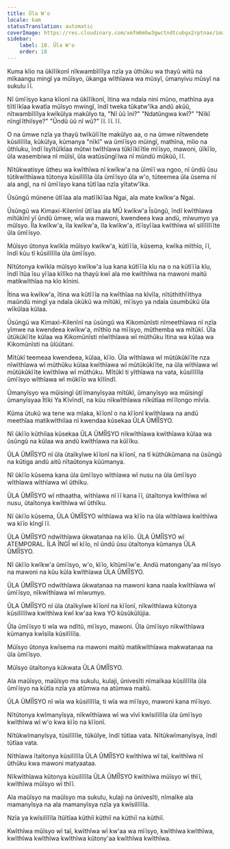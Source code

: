 ```yaml
---
title: Ũla W'o
locale: kam
statusTranslation: automatic
coverImage: https://res.cloudinary.com/xmfm6mhw3gwctndtcubgx2rptnae/image/upload/v1740337243/small_cover_educacion_fundamental_a051170f1c.webp
sidebar:
    label: 18. Ũla W'o
    order: 18
---
```

Kuma kĩio na ũkĩlĩkonĩ nĩkwambĩlĩlya nzĩa ya ũthũku wa thayũ witũ na mĩkaangu mingĩ ya mũĩsyo, ũkanga wĩthĩawa wa mũsyĩ, ũmanyivu mũsyĩ na sukulu ĩĩ.

Nĩ ũmĩĩsyo kana kĩionĩ na ũkĩlĩkonĩ, ĩtina wa ndaĩa nini mũno, mathĩna aya tiĩtĩĩkĩaa kwatĩa mũĩsyo mwingĩ, ĩndĩ tweka tũkatw'ĩka andũ akũũ, nĩtwambĩlĩlya kwĩkũlya makũlyo ta, "Nĩ ũũ ĩni?" "Ndatũngwa kwĩ?" "Nĩkĩ nĩngĩĩthiĩsye?" "Ũndũ ũũ nĩ wũ?" ĩĩ. ĩĩ. ĩĩ.

O na ũmwe nzĩa ya thayũ twĩkũlĩĩte makũlyo aa, o na ũmwe nĩtwendete kũsilĩlĩla, kũkũlya, kũmanya "nĩkĩ" wa ũmĩĩsyo mũingĩ, mathĩna, mĩio na ũthĩuku, ĩndĩ ĩsyĩtũĩkĩaa mũtwi twĩthĩawa tũkĩĩkĩĩtĩe mĩĩsyo, mawoni, ũĩkĩĩo, ũla wasembiwa nĩ mũĩsĩ, ũla watũsũngĩĩwa nĩ mũndũ mũkũũ, ĩĩ.

Nĩtũkwatisye ũtheu wa kwĩthĩwa nĩ kwĩkw'a na ũĩmĩĩ wa ngoo, nĩ ũndũ ũsu tũtikwĩthĩawa tũtonya kũsilĩlĩla ũla ũmĩĩsyo ũla w'o, tũteemea ũla ũsema nĩ ala angĩ, na nĩ ũmĩĩsyo kana tũtĩĩaa nzĩa yĩtatw'ĩka.

Ũsũngũ mũnene ũtĩĩaa ala matĩĩkĩĩaa Ngai, ala mate kwĩkw'a Ngai.

Ũsũngũ wa Kimaxi-Kilenĩnĩ ũtĩĩaa ala MŨ kwĩkw'a Ĩsũngũ, ĩndĩ kwĩthĩawa mĩtũkĩnĩ yĩ ũndũ ũmwe, wĩa wa mawoni, kwendeea kwa andũ, mĩwumyo ya mũĩsyo. Ĩla kwĩkw'a, ĩla kwĩkw'a, ĩla kwĩkw'a, itĩĩsyĩĩaa kwĩthĩwa wĩ silĩlĩlĩĩte ũla ũmĩĩsyo.

Mũĩsyo ũtonya kwĩkĩa mũĩsyo kwĩkw'a, kũtĩĩĩa, kũsema, kwĩka mĩthĩo, ĩĩ, ĩndĩ kũu tĩ kũsilĩlĩla ũla ũmĩĩsyo.

Nĩtũtonya kwĩkĩa mũĩsyo kwĩkw'a ĩua kana kũtĩĩĩa kĩu na o na kũtĩĩĩa kĩu, ĩndĩ ĩtũa ĩsu yĩĩaa kĩlĩko na thayũ kwĩ ala me kwĩthĩwa na mawoni maitũ matikwĩthĩaa na kĩo kĩnini.

Ĩtina wa kwĩkw'a, ĩtina wa kũtĩĩĩa na kwĩthĩaa na kĩvĩla, nĩtũthithĩĩthya maũndũ mingĩ ya ndaĩa ũkũkũ wa mĩtũkĩ, mĩĩsyo ya ndaĩa ũsumbũkũ ũla wĩkũĩaa kũlaa.

Ũsũngũ wa Kimaxi-Kilenĩnĩ na ũsũngũ wa Kikomũnĩsti nĩmeethĩawa nĩ nzĩa yĩmwe na kwendeea kwĩkw'a, mĩthĩo na mĩĩsyo, mũthemba wa mĩtũkĩ. Ũla ũtũkũkĩĩte kũlaa wa Kikomũnĩsti nĩwĩthĩawa wĩ mũthũku ĩtina wa kũlaa wa Kikomũnĩsti na ũlũũtani.

Mĩtũkĩ teemeaa kwendeea, kũlaa, kĩĩo. Ũla wĩthĩawa wĩ mũtũkũkĩĩte nza nĩwĩthĩawa wĩ mũthũku kũlaa kwĩthĩawa wĩ mũtũkũkĩĩte, na ũla wĩthĩawa wĩ mũtũkũkĩĩte kwĩthĩwa wĩ mũthũku. Mĩtũkĩ ti yĩthĩawa na vata, kũsilĩlĩla ũmĩĩsyo wĩthĩawa wĩ mũkĩĩo wa kĩlĩndĩ.

Ũmanyĩsyo wa mũisingĩ ũtĩĩmanyĩsyaa mĩtũkĩ, ũmanyĩsyo wa mũisingĩ ũmanyĩsyaa Ĩtĩki Ya Kĩvĩndĩ, na kũu nĩkwĩthĩawa nĩkũtĩaa mĩĩlongo mĩvĩa.

Kũma ũtukũ wa tene wa mĩaka, kĩĩonĩ o na kĩĩonĩ kwĩthĩawa na andũ meethĩaa matikwĩthiĩaa nĩ kwendaa kũsekaa ŨLA ŨMĨĨSYO.

Nĩ ũkĩĩo kũthiĩaa kũsekaa ŨLA ŨMĨĨSYO nĩkwĩthĩawa kwĩthĩawa kũlaa wa ũsũngũ na kũlaa wa andũ kwĩthĩawa na kũĩĩku.

ŨLA ŨMĨĨSYO nĩ ũla ũtaĩkyĩwe kĩĩonĩ na kĩĩonĩ, na tĩ kũthũkũmana na ũsũngũ na kũtiga andũ aitũ nĩtaũtonya kũũmanya.

Nĩ ũkĩĩo kũsema kana ũla ũmĩĩsyo wĩthĩawa wĩ nusu na ũla ũmĩĩsyo wĩthĩawa wĩthĩawa wĩ ũthĩku.

ŨLA ŨMĨĨSYO wĩ nthaatha, wĩthĩawa nĩ ĩĩ kana ĩĩ, ũtaĩtonya kwĩthĩwa wĩ nusu, ũtaĩtonya kwĩthĩwa wĩ ũthĩku.

Nĩ ũkĩĩo kũsema, ŨLA ŨMĨĨSYO wĩthĩawa wa kĩĩo na ũla wĩthĩawa kwĩthĩwa wa kĩĩo kĩngĩ ĩĩ.

ŨLA ŨMĨĨSYO ndwĩthĩawa ũkwatanaa na kĩĩo. ŨLA ŨMĨĨSYO wĩ ATEMPORAL. ĨLA ĨNGĨ wĩ kĩĩo, nĩ ũndũ ũsu ũtaĩtonya kũmanya ŨLA ŨMĨĨSYO.

Nĩ ũkĩĩo kwĩkw'a ũmĩĩsyo, w'o, kĩĩo, kĩtũmĩĩw'e. Andũ matongany'aa mĩĩsyo na mawoni na kũu kũla kwĩthĩawa ŨLA ŨMĨĨSYO.

ŨLA ŨMĨĨSYO ndwĩthĩawa ũkwatanaa na mawoni kana naala kwĩthĩawa wĩ ũmĩĩsyo, nĩkwĩthĩawa wĩ mĩwumyo.

ŨLA ŨMĨĨSYO nĩ ũla ũtaĩkyĩwe kĩĩonĩ na kĩĩonĩ, nĩkwĩthĩawa kũtonya kũsilĩlĩlwa kwĩthĩwa kwĩ kw'aa kwa YO kũsũkũlũjia.

Ũla ũmĩĩsyo ti wĩa wa ndĩtũ, mĩĩsyo, mawoni. Ũla ũmĩĩsyo nĩkwĩthĩawa kũmanya kwĩsĩla kũsilĩlĩla.

Mũĩsyo ũtonya kwĩsema na mawoni maitũ matikwĩthĩawa makwatanaa na ũla ũmĩĩsyo.

Mũĩsyo ũtaĩtonya kũkwata ŨLA ŨMĨĨSYO.

Ala maũĩsyo, maũĩsyo ma sukulu, kulaji, ũnivesĩti nĩmaĩkaa kũsilĩlĩla ũla ũmĩĩsyo na kũtĩa nzĩa ya atũmwa na atũmwa maitũ.

ŨLA ŨMĨĨSYO nĩ wĩa wa kũsilĩlĩla, ti wĩa wa mĩĩsyo, mawoni kana mĩĩsyo.

Nĩtũtonya kwĩmanyĩsya, nĩkwĩthĩawa wĩ wa vĩvĩ kwĩsilĩlĩla ũla ũmĩĩsyo kwĩthĩwa wĩ w'o kwa kĩĩo na kĩĩonĩ.

Nĩtũkwĩmanyĩsya, tũsilĩlĩle, tũkũlye, ĩndĩ tũtĩaa vata. Nĩtũkwĩmanyĩsya, ĩndĩ tũtĩaa vata.

Nĩthĩawa ĩtaĩtonya kũsilĩlĩla ŨLA ŨMĨĨSYO kwĩthĩwa wĩ taĩ, kwĩthĩwa nĩ ũthũku kwa mawoni matyaataa.

Nĩkwĩthĩawa kũtonya kũsilĩlĩla ŨLA ŨMĨĨSYO kwĩthĩwa mũĩsyo wĩ thĩĩ, kwĩthĩwa mũĩsyo wĩ thĩĩ.

Ala maũĩsyo na maũĩsyo ma sukulu, kulaji na ũnivesĩti, nĩmaĩke ala mamanyĩsya na ala mamanyĩsya nzĩa ya kwĩsilĩlĩla.

Nzĩa ya kwĩsilĩlĩla ĩtũĩtĩaa kũthiĩ kũthiĩ na kũthiĩ na kũthiĩ.

Kwĩthĩwa mũĩsyo wĩ taĩ, kwĩthĩwa wĩ kw'aa wa mĩĩsyo, kwĩthĩwa kwĩthĩwa, kwĩthĩwa kwĩthĩwa kwĩthĩwa kũtony'aa kwĩthĩwa kwĩthĩwa.

